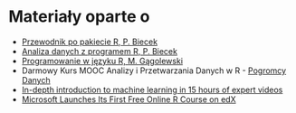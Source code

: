 # Materiały oparte o

- [Przewodnik po pakiecie R, P. Biecek](http://biecek.pl/R/)
- [Analiza danych z programem R, P. Biecek](http://biecek.pl/Analiza.Danych/)
- [Programowanie w języku R, M. Gągolewski](http://rksiazka.rexamine.com/)
- Darmowy Kurs MOOC Analizy i Przetwarzania Danych w R - [Pogromcy Danych](http://pogromcydanych.icm.edu.pl/)
- [In-depth introduction to machine learning in 15 hours of expert videos](http://www.r-bloggers.com/in-depth-introduction-to-machine-learning-in-15-hours-of-expert-videos/)
- [Microsoft Launches Its First Free Online R Course on edX](http://www.r-bloggers.com/microsoft-launches-its-first-free-online-r-course-on-edx/)
